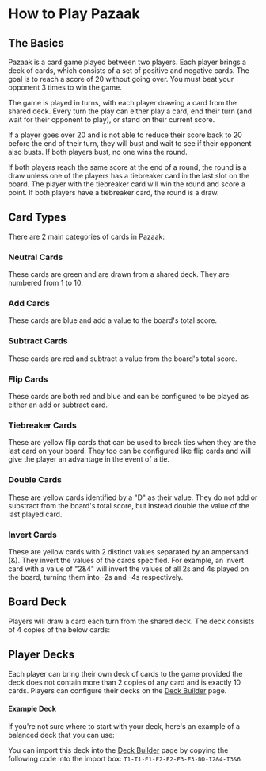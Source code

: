 # How to Play Pazaak

## The Basics

Pazaak is a card game played between two players. Each player brings a deck of
cards, which consists of a set of positive and negative cards. The goal is to
reach a score of 20 without going over. You must beat your opponent 3 times
to win the game.

The game is played in turns, with each player drawing a card from the shared deck.
Every turn the play can either play a card, end their turn (and wait for their
opponent to play), or stand on their current score.

If a player goes over 20 and is not able to reduce their score back to 20
before the end of their turn, they will bust and wait to see if their opponent
also busts. If both players bust, no one wins the round.

If both players reach the same score at the end of a round, the round is a draw unless
one of the players has a tiebreaker card in the last slot on the board. The
player with the tiebreaker card will win the round and score a point. If both players
have a tiebreaker card, the round is a draw.

## Card Types

There are 2 main categories of cards in Pazaak:

### Neutral Cards

These cards are green and are drawn from a shared deck. They are numbered from
1 to 10.

<div className="not-prose mx-auto grid w-fit">
  <Card card={{ id: '5', type: 'none', value: 5 }} />
</div>

### Add Cards

These cards are blue and add a value to the board's total score.

<div className="not-prose mx-auto grid w-fit">
  <Card card={{ id: '5', type: 'add', value: 5 }} />
</div>

### Subtract Cards

These cards are red and subtract a value from the board's total score.

<div className="not-prose mx-auto grid w-fit">
  <Card card={{ id: '5', type: 'subtract', value: 5 }} />
</div>

### Flip Cards

These cards are both red and blue and can be configured to be played as either
an add or subtract card.

<div className="not-prose mx-auto grid w-fit grid-cols-2 gap-4">
  <Card card={{ id: '5', type: 'flip', value: 5, magnitude: 'add' }} />
  <Card card={{ id: '5', type: 'flip', value: 5, magnitude: 'subtract' }} />
</div>

### Tiebreaker Cards

These are yellow flip cards that can be used to break ties when they are the
last card on your board. They too can be configured like flip cards and will
give the player an advantage in the event of a tie.

<div className="not-prose mx-auto grid w-fit grid-cols-2 gap-4">
  <Card card={{ id: '5', type: 'tiebreaker', value: 1, magnitude: 'add' }} />
  <Card
    card={{ id: '5', type: 'tiebreaker', value: 1, magnitude: 'subtract' }}
  />
</div>

### Double Cards

These are yellow cards identified by a "D" as their value. They do not add or substract from
the board's total score, but instead double the value of the last played card.

<div className="not-prose mx-auto grid w-fit">
  <Card card={{ id: '5', type: 'double', value: 'D' }} />
</div>

### Invert Cards

These are yellow cards with 2 distinct values separated by an ampersand (&). They
invert the values of the cards specified. For example, an invert card with a value
of "2&4" will invert the values of all 2s and 4s played on the board,
turning them into -2s and -4s respectively.

<div className="not-prose mx-auto grid w-fit">
  <Card card={{ id: '5', type: 'invert', value: '2&4' }} />
</div>

## Board Deck

Players will draw a card each turn from the shared deck. The deck consists of 4
copies of the below cards:

<div className="not-prose mx-auto grid w-fit grid-cols-5 grid-rows-2 gap-4">
  <Card card={{ id: '5', type: 'none', value: 1 }} />
  <Card card={{ id: '5', type: 'none', value: 2 }} />
  <Card card={{ id: '5', type: 'none', value: 3 }} />
  <Card card={{ id: '5', type: 'none', value: 4 }} />
  <Card card={{ id: '5', type: 'none', value: 5 }} />
  <Card card={{ id: '5', type: 'none', value: 6 }} />
  <Card
    card={{
      id: '5',
      type: 'none',
      value: 7,
    }}
  />
  <Card card={{ id: '5', type: 'none', value: 8 }} />
  <Card card={{ id: '5', type: 'none', value: 9 }} />
  <Card card={{ id: '5', type: 'none', value: 10 }} />
</div>

## Player Decks

Each player can bring their own deck of cards to the game provided the deck
does not contain more than 2 copies of any card and is exactly 10 cards.
Players can configure their decks on the [Deck Builder](/deck-builder) page.

#### Example Deck

If you're not sure where to start with your deck, here's an example of a
balanced deck that you can use:

<div className="not-prose mx-auto grid w-fit grid-cols-5 grid-rows-2 gap-4">
  <Card card={{ id: '5', type: 'tiebreaker', value: 1, magnitude: 'add' }} />
  <Card card={{ id: '5', type: 'tiebreaker', value: 1, magnitude: 'add' }} />
  <Card card={{ id: '5', type: 'flip', value: 1, magnitude: 'add' }} />
  <Card card={{ id: '5', type: 'flip', value: 2, magnitude: 'add' }} />
  <Card card={{ id: '5', type: 'flip', value: 2, magnitude: 'add' }} />
  <Card card={{ id: '5', type: 'flip', value: 3, magnitude: 'add' }} />
  <Card card={{ id: '5', type: 'flip', value: 3, magnitude: 'add' }} />
  <Card card={{ id: '5', type: 'double', value: 'D' }} />
  <Card card={{ id: '5', type: 'invert', value: '2&4' }} />
  <Card card={{ id: '5', type: 'invert', value: '3&6' }} />
</div>

You can import this deck into the [Deck Builder](/deck-builder) page by copying
the following code into the import box: `T1-T1-F1-F2-F2-F3-F3-DD-I2&4-I3&6`
